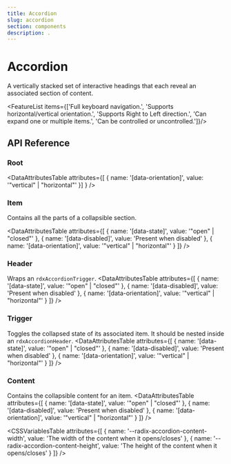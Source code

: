 ```yaml
---
title: Accordion
slug: accordion
section: components
description: .
---
```


# Accordion
<Description>A vertically stacked set of interactive headings that each reveal an associated section of content.</Description>
<ComponentPreview name="accordion" file="accordion-demo" />


[//]: # (<ComponentPreview name="accordion" file="accordion-multiple-demo" />)

<FeatureList items={['Full keyboard navigation.', 'Supports horizontal/vertical orientation.', 'Supports Right to Left direction.', 'Can expand one or multiple items.', 'Can be controlled or uncontrolled.']}/>

## API Reference

### Root
<PropsTable name="RdxAccordionRootDirective" />

<EmitsTable name="RdxAccordionRootDirective" />

<DataAttributesTable attributes={[
    { name: '[data-orientation]', value: '"vertical" | "horizontal"' }]
} />


### Item
Contains all the parts of a collapsible section.

<PropsTable name="RdxAccordionItemDirective" />

<DataAttributesTable attributes={[
    { name: '[data-state]', value: '"open" | "closed"' },
    { name: '[data-disabled]', value: 'Present when disabled' },
    { name: '[data-orientation]', value: '"vertical" | "horizontal"' }
]} />

### Header

Wraps an `rdxAccordionTrigger`.
<DataAttributesTable attributes={[
    { name: '[data-state]', value: '"open" | "closed"' },
    { name: '[data-disabled]', value: 'Present when disabled' },
    { name: '[data-orientation]', value: '"vertical" | "horizontal"' }
]} />

### Trigger

Toggles the collapsed state of its associated item. It should be nested inside an `rdxAccordionHeader`.
<DataAttributesTable attributes={[
    { name: '[data-state]', value: '"open" | "closed"' },
    { name: '[data-disabled]', value: 'Present when disabled' },
    { name: '[data-orientation]', value: '"vertical" | "horizontal"' }
]} />

### Content

Contains the collapsible content for an item.
<DataAttributesTable attributes={[
    { name: '[data-state]', value: '"open" | "closed"' },
    { name: '[data-disabled]', value: 'Present when disabled' },
    { name: '[data-orientation]', value: '"vertical" | "horizontal"' }
]} />

<CSSVariablesTable attributes={[
    { name: '--radix-accordion-content-width', value: 'The width of the content when it opens/closes' },
    { name: '--radix-accordion-content-height', value: 'The height of the content when it opens/closes' }
]} />
